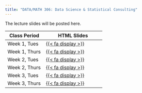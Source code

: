 ```yaml
---
title: "DATA/MATH 306: Data Science & Statistical Consulting"
---
```


The lecture slides will be posted here. 

::: column-screen-inset-right
| Class Period | HTML Slides           |
|-----------------|--------------------------|
| Week 1, Tues  | [{{< fa display >}}](https://mcconvil.github.io/data306f25/data306_wk01tues.html) | 
| Week 1, Thurs  | [{{< fa display >}}](https://mcconvil.github.io/data306f25/data306_wk01thurs.html) | 
| Week 2, Tues  | [{{< fa display >}}](https://mcconvil.github.io/data306f25/data306_wk02tues.html) | 
| Week 2, Thurs  | [{{< fa display >}}](https://mcconvil.github.io/data306f25/data306_wk02thurs.html) | 
| Week 3, Tues  | [{{< fa display >}}](https://mcconvil.github.io/data306f25/data306_wk03tues.html) | 
| Week 3, Thurs  | [{{< fa display >}}](https://mcconvil.github.io/data306f25/data306_wk03thurs.html) | 
:::